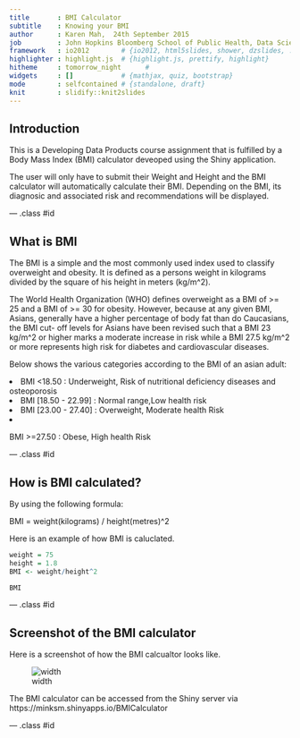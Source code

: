 ```yaml
---
title       : BMI Calculator
subtitle    : Knowing your BMI
author      : Karen Mah,  24th September 2015
job         : John Hopkins Bloomberg School of Public Health, Data Science
framework   : io2012        # {io2012, html5slides, shower, dzslides, ...}
highlighter : highlight.js  # {highlight.js, prettify, highlight}
hitheme     : tomorrow_night      # 
widgets     : []            # {mathjax, quiz, bootstrap}
mode        : selfcontained # {standalone, draft}
knit        : slidify::knit2slides
---
```



## Introduction

This is a Developing Data Products course assignment that is fulfilled by a Body Mass Index (BMI) calculator deveoped using the Shiny application.

The user will only have to submit their Weight and Height and the BMI calculator will automatically calculate their BMI. Depending on the BMI, its diagnosic and associated risk and recommendations will be displayed.

--- .class #id 

## What is BMI

The BMI is a simple and the most commonly used index used to classify overweight and obesity. It is defined as a persons weight in kilograms divided by the square of his height in meters (kg/m^2).

The World Health Organization (WHO) defines overweight as a BMI of >= 25 and a BMI of >= 30 for obesity. However, because at any given BMI, Asians, generally have a higher percentage of body fat than do Caucasians, the BMI cut- off levels for Asians have been revised such that a BMI 23 kg/m^2 or higher marks a moderate increase in risk while a BMI 27.5 kg/m^2 or more represents high risk for diabetes and cardiovascular diseases.

Below shows the various categories according to the BMI of an asian adult:

<li>BMI <18.50 : Underweight, Risk of nutritional deficiency diseases and osteoporosis
<li>BMI [18.50 - 22.99] : Normal range,Low health risk
<li>BMI [23.00 - 27.40] : Overweight, Moderate health Risk
<li>BMI >=27.50 : Obese, High health Risk

--- .class #id 

## How is BMI calculated?

By using the following formula:

BMI = weight(kilograms) / height(metres)^2

Here is an example of how BMI is caluclated.
```r
weight = 75
height = 1.8
BMI <- weight/height^2

BMI
```

--- .class #id 

## Screenshot of the BMI calculator

Here is a screenshot of how the BMI calcualtor looks like.

![width](Calculator.JPG)

The BMI calculator can be accessed from the Shiny server via https://minksm.shinyapps.io/BMICalculator

--- .class #id 

